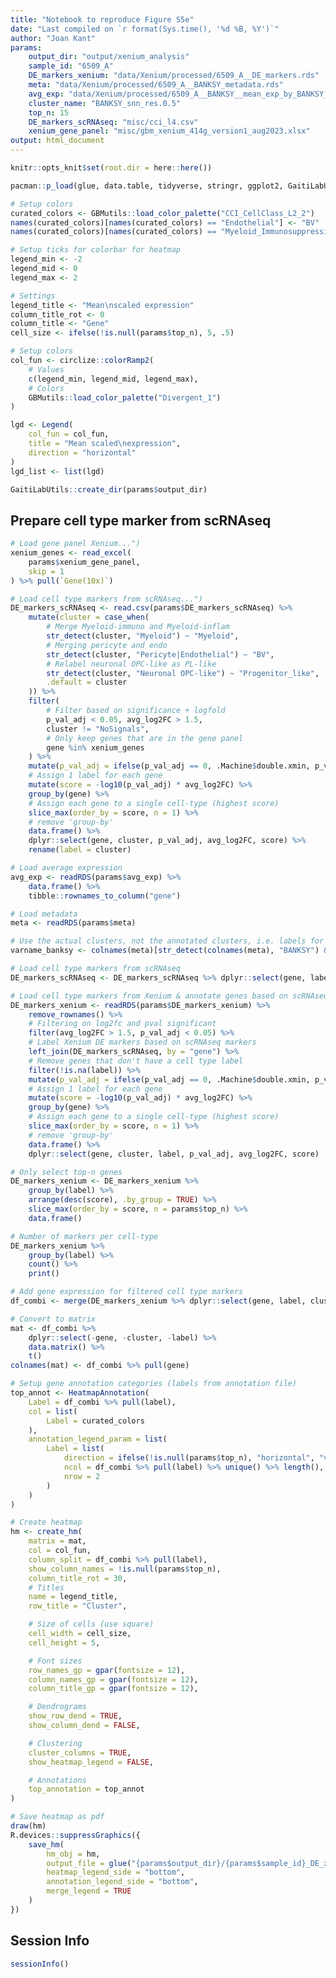 ```yaml
---
title: "Notebook to reproduce Figure S5e"
date: "Last compiled on `r format(Sys.time(), '%d %B, %Y')`"
author: "Joan Kant"
params:
    output_dir: "output/xenium_analysis"
    sample_id: "6509_A"
    DE_markers_xenium: "data/Xenium/processed/6509_A__DE_markers.rds"
    meta: "data/Xenium/processed/6509_A__BANKSY_metadata.rds"
    avg_exp: "data/Xenium/processed/6509_A__BANKSY__mean_exp_by_BANKSY_snn_res.0.5_SCT_scale.data.rds"
    cluster_name: "BANKSY_snn_res.0.5"
    top_n: 15
    DE_markers_scRNAseq: "misc/cci_l4.csv"
    xenium_gene_panel: "misc/gbm_xenium_414g_version1_aug2023.xlsx"
output: html_document
---
```


```r
knitr::opts_knit$set(root.dir = here::here())
```

```r
pacman::p_load(glue, data.table, tidyverse, stringr, ggplot2, GaitiLabUtils, readxl, ComplexHeatmap, circlize)

# Setup colors
curated_colors <- GBMutils::load_color_palette("CCI_CellClass_L2_2")
names(curated_colors)[names(curated_colors) == "Endothelial"] <- "BV"
names(curated_colors)[names(curated_colors) == "Myeloid_Immunosuppressive"] <- "Myeloid"

# Setup ticks for colorbar for heatmap
legend_min <- -2
legend_mid <- 0
legend_max <- 2

# Settings
legend_title <- "Mean\nscaled expression"
column_title_rot <- 0
column_title <- "Gene"
cell_size <- ifelse(!is.null(params$top_n), 5, .5)

# Setup colors
col_fun <- circlize::colorRamp2(
    # Values
    c(legend_min, legend_mid, legend_max),
    # Colors
    GBMutils::load_color_palette("Divergent_1")
)

lgd <- Legend(
    col_fun = col_fun,
    title = "Mean scaled\nexpression",
    direction = "horizontal"
)
lgd_list <- list(lgd)

GaitiLabUtils::create_dir(params$output_dir)
```

## Prepare cell type marker from scRNAseq 
```r
# Load gene panel Xenium...")
xenium_genes <- read_excel(
    params$xenium_gene_panel,
    skip = 1
) %>% pull(`Gene(10x)`)

# Load cell type markers from scRNAseq...")
DE_markers_scRNAseq <- read.csv(params$DE_markers_scRNAseq) %>%
    mutate(cluster = case_when(
        # Merge Myeloid-immuno and Myeloid-inflam
        str_detect(cluster, "Myeloid") ~ "Myeloid",
        # Merging pericyte and endo
        str_detect(cluster, "Pericyte|Endothelial") ~ "BV",
        # Relabel neuronal OPC-like as PL-like
        str_detect(cluster, "Neuronal OPC-like") ~ "Progenitor_like",
        .default = cluster
    )) %>%
    filter(
        # Filter based on significance + logfold
        p_val_adj < 0.05, avg_log2FC > 1.5,
        cluster != "NoSignals",
        # Only keep genes that are in the gene panel
        gene %in% xenium_genes
    ) %>%
    mutate(p_val_adj = ifelse(p_val_adj == 0, .Machine$double.xmin, p_val_adj)) %>%
    # Assign 1 label for each gene
    mutate(score = -log10(p_val_adj) * avg_log2FC) %>%
    group_by(gene) %>%
    # Assign each gene to a single cell-type (highest score)
    slice_max(order_by = score, n = 1) %>%
    # remove 'group-by'
    data.frame() %>%
    dplyr::select(gene, cluster, p_val_adj, avg_log2FC, score) %>%
    rename(label = cluster)
```

```r
# Load average expression
avg_exp <- readRDS(params$avg_exp) %>%
    data.frame() %>%
    tibble::rownames_to_column("gene")

# Load metadata
meta <- readRDS(params$meta)

# Use the actual clusters, not the annotated clusters, i.e. labels for BANKSY
varname_banksy <- colnames(meta)[str_detect(colnames(meta), "BANKSY") & str_detect(colnames(meta), "snn_res")]

# Load cell type markers from scRNAseq
DE_markers_scRNAseq <- DE_markers_scRNAseq %>% dplyr::select(gene, label)

# Load cell type markers from Xenium & annotate genes based on scRNAseq markers
DE_markers_xenium <- readRDS(params$DE_markers_xenium) %>%
    remove_rownames() %>%
    # Filtering on log2fc and pval significant
    filter(avg_log2FC > 1.5, p_val_adj < 0.05) %>%
    # Label Xenium DE markers based on scRNAseq markers
    left_join(DE_markers_scRNAseq, by = "gene") %>%
    # Remove genes that don't have a cell type label
    filter(!is.na(label)) %>%
    mutate(p_val_adj = ifelse(p_val_adj == 0, .Machine$double.xmin, p_val_adj)) %>%
    # Assign 1 label for each gene
    mutate(score = -log10(p_val_adj) * avg_log2FC) %>%
    group_by(gene) %>%
    # Assign each gene to a single cell-type (highest score)
    slice_max(order_by = score, n = 1) %>%
    # remove 'group-by'
    data.frame() %>%
    dplyr::select(gene, cluster, label, p_val_adj, avg_log2FC, score)

# Only select top-n genes
DE_markers_xenium <- DE_markers_xenium %>%
    group_by(label) %>%
    arrange(desc(score), .by_group = TRUE) %>%
    slice_max(order_by = score, n = params$top_n) %>%
    data.frame()

# Number of markers per cell-type
DE_markers_xenium %>%
    group_by(label) %>%
    count() %>%
    print()

# Add gene expression for filtered cell type markers
df_combi <- merge(DE_markers_xenium %>% dplyr::select(gene, label, cluster), avg_exp, by = "gene") %>% arrange(label)

# Convert to matrix
mat <- df_combi %>%
    dplyr::select(-gene, -cluster, -label) %>%
    data.matrix() %>%
    t()
colnames(mat) <- df_combi %>% pull(gene)

# Setup gene annotation categories (labels from annotation file)
top_annot <- HeatmapAnnotation(
    Label = df_combi %>% pull(label),
    col = list(
        Label = curated_colors
    ),
    annotation_legend_param = list(
        Label = list(
            direction = ifelse(!is.null(params$top_n), "horizontal", "vertical"),
            ncol = df_combi %>% pull(label) %>% unique() %>% length(),
            nrow = 2
        )
    )
)

# Create heatmap
hm <- create_hm(
    matrix = mat,
    col = col_fun,
    column_split = df_combi %>% pull(label),
    show_column_names = !is.null(params$top_n),
    column_title_rot = 30,
    # Titles
    name = legend_title,
    row_title = "Cluster",

    # Size of cells (use square)
    cell_width = cell_size,
    cell_height = 5,

    # Font sizes
    row_names_gp = gpar(fontsize = 12),
    column_names_gp = gpar(fontsize = 12),
    column_title_gp = gpar(fontsize = 12),

    # Dendrograms
    show_row_dend = TRUE,
    show_column_dend = FALSE,

    # Clustering
    cluster_columns = TRUE,
    show_heatmap_legend = FALSE,

    # Annotations
    top_annotation = top_annot
)

# Save heatmap as pdf
draw(hm)
R.devices::suppressGraphics({
    save_hm(
        hm_obj = hm,
        output_file = glue("{params$output_dir}/{params$sample_id}_DE_xenium_n{params$top_n}.pdf"),
        heatmap_legend_side = "bottom",
        annotation_legend_side = "bottom",
        merge_legend = TRUE
    )
})
```

## Session Info
```r
sessionInfo()
```